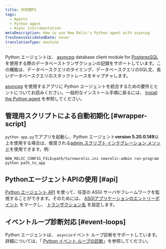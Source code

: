 ```yaml
---
title: 非同期PG
tags:
  - Agents
  - Python agent
  - Async instrumentation
metaDescription: How to use New Relic's Python agent with asyncpg
freshnessValidatedDate: never
translationType: machine
---
```


Python エージェントは、 [asyncpg](https://pypi.org/project/asyncpg/) database client module for [PostgresSQL](https://www.postgresql.org/) を使用する際のデータベーストランザクションの記録をサポートしています。この機能は、データベースクエリのタイミング、データベースクエリのSQL文、長いデータベースクエリのスタックトレースをキャプチャします。

[asyncpg](https://pypi.org/project/asyncpg/) を使用するアプリに Python エージェントを統合するための要件とヒントについてお読みください。一般的なインストール手順に戻るには、 [Install the Python agent](/docs/agents/python-agent/installation-configuration/python-agent-installation) を参照してください。

## 管理用スクリプトによる自動初期化 [#wrapper-script]

`python app.py`でアプリを起動し、Python エージェント<DNT>**version 5.20.0.149**</DNT>以上を使用する場合は、推奨される[admin スクリプト インテグレーション メソッド](/docs/agents/python-agent/installation-configuration/python-agent-installation#integration)を使用できます。例:

```
NEW_RELIC_CONFIG_FILE=path/to/newrelic.ini newrelic-admin run-program python path_to_app
```

## PythonエージェントAPIの使用 [#api]

[Python エージェント API](/docs/agents/python-agent/python-agent-api) を使って、任意の ASGI サーバやフレームワークを監視することができます。そのためには、 [ASGIアプリケーションのエントリーポイント](/docs/agents/python-agent/python-agent-api/asgiapplication-python-agent-api) をマークし、 [トランザクション名](/docs/agents/python-agent/python-agent-api/settransactionname-python-agent-api) を設定します。

## イベントループ診断対応 [#event-loops]

Python エージェントは、 `asyncio`イベント ループ診断をサポートしています。詳細については、「 [Python イベント ループの診断](/docs/agents/python-agent/supported-features/python-event-loop-diagnostics)」を参照してください。